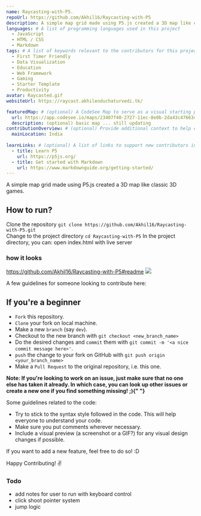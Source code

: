 ```yaml
---
name: Raycasting-with-P5.
repoUrl: https://github.com/Akhil16/Raycasting-with-P5
description: A simple map grid made using P5.js created a 3D map like classic 3D games.
languages: # A list of programming languages used in this project
  - JavaScript
  - HTML / CSS
  - Markdown
tags: # A list of keywords relevant to the contributors for this project
  - First Timer Friendly
  - Data Visualization
  - Education
  - Web Framework
  - Gaming
  - Starter Template
  - Productivity
avatar: Raycasted.gif
websiteUrl: https://raycast.akhilenduchaturvedi.tk/

featuredMap: # (optional) A CodeSee Map to serve as a visual starting point for contributors
  url: https://app.codesee.io/maps/23407f40-2727-11ec-8e0b-2da43c476634
  description: (optional) basic map ... still updating
contributionOverview: # (optional) Provide additional context to help contributors match well with your project
  mainLocation: India
  
learnLinks: # (optional) A list of links to support new contributors in learning about your project and tech stack and culture / community
  - title: Learn P5
    url: https://p5js.org/
  - title: Get started with Markdown
    url: https://www.markdownguide.org/getting-started/
---
```



<Overview>

A simple map grid made using P5.js created a 3D map like classic 3D games.

## How to run?

Clone the repository
`git clone https://github.com/Akhil16/Raycasting-with-P5.git`<br/>
Change to the project directory
`cd Raycasting-with-P5`
In the project directory, you can:
 open index.html with live server

### how it looks 
https://github.com/Akhil16/Raycasting-with-P5#readme
![](./Raycasted.gif)

</Overview>

<Contributing>

A few guidelines for someone looking to contribute here:

## If you're a beginner

- `Fork` this repository.
- `Clone` your fork on local machine.
- Make a new `branch` (say `dev`).
- Checkout to the new branch with `git checkout <new_branch_name>`
- Do the desired changes and `commit` them with `git commit -m '<a nice commit message here>'`.
- `push` the change to your fork on GitHub with `git push origin <your_branch_name>`
- Make a `Pull Request` to the original repository, i.e. this one.

<b>
  Note: If you're looking to work on an issue, just make sure that no one else
  has taken it already. In which case, you can look up other issues or create a
  new one if you find something missing! ;){" "}
</b>

Some guidelines related to the code:

- Try to stick to the syntax style followed in the code. This will help everyone to understand your code.
- Make sure you put comments wherever necessary.
- Include a visual preview (a screenshot or a GIF?) for any visual design changes if possible.

If you want to add a new feature, feel free to do so! :D

Happy Contributing! :v:



### Todo
 - add notes for user to run with keyboard control
 - click shoot pointer system
 - jump logic

</Contributing>


